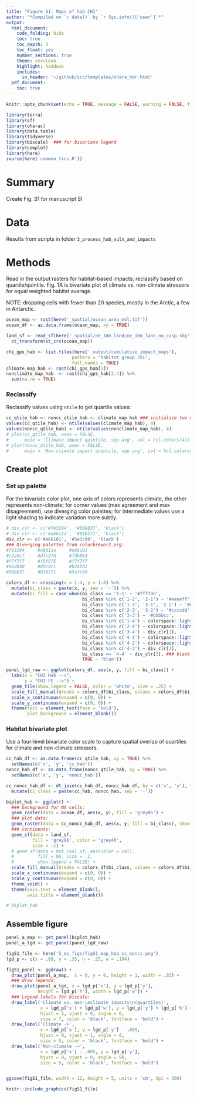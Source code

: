 ```yaml
---
title: "Figure S1: Maps of hab CHI"
author: "*Compiled on `r date()` by `r Sys.info()['user']`*"
output: 
  html_document:
    code_folding: hide
    toc: true
    toc_depth: 3
    toc_float: yes
    number_sections: true
    theme: cerulean
    highlight: haddock
    includes: 
      in_header: '~/github/src/templates/ohara_hdr.html'
  pdf_document:
    toc: true
---
```


``` r

knitr::opts_chunk$set(echo = TRUE, message = FALSE, warning = FALSE, fig.height = 4, fig.width = 7)

library(terra)
library(sf)
library(oharac)
library(data.table)
library(tidyverse)
library(biscale)  ### for bivariate legend
library(cowplot)
library(here)
source(here('common_fxns.R'))

```

# Summary

Create Fig. S1 for manuscript SI

# Data

Results from scripts in folder `3_process_hab_vuln_and_impacts`

# Methods

Read in the output rasters for habitat-based impacts; reclassify based on quartile/quintile.  Fig. 1A is bivariate plot of climate vs. non-climate stressors for equal weighted habitat average.

NOTE: dropping cells with fewer than 20 species, mostly in the Arctic, a few in Antarctic.

```r
ocean_map <- rast(here('_spatial/ocean_area_mol.tif'))
ocean_df <- as.data.frame(ocean_map, xy = TRUE)

land_sf <- read_sf(here('_spatial/ne_10m_land/ne_10m_land_no_casp.shp')) %>%
  st_transform(st_crs(ocean_map))

chi_gps_hab <- list.files(here('_output/cumulative_impact_maps'),
                         pattern = 'habitat_group_chi',
                         full.names = TRUE)
climate_map_hab <- rast(chi_gps_hab[1])
nonclimate_map_hab  <- rast(chi_gps_hab[2:4]) %>%
  sum(na.rm = TRUE)

```

### Reclassify

Reclassify values using `ntile` to get quartile values:
```r
cc_qtile_hab <- noncc_qtile_hab <- climate_map_hab ### initialize two new maps
values(cc_qtile_hab) <- ntile(values(climate_map_hab), 4)
values(noncc_qtile_hab) <- ntile(values(nonclimate_map_hab), 4)
# plot(cc_qtile_hab, axes = FALSE, 
#      main = 'Climate impact quintile, spp avg', col = hcl.colors(4))
# plot(noncc_qtile_hab, axes = FALSE, 
#      main = 'Non-climate impact quintile, spp avg', col = hcl.colors(4))
```

## Create plot

### Set up palette

For the bivariate color plot, one axis of colors represents climate, the other represents non-climate; for corner values (max agreement and max disagreement), use diverging color palettes; for intermediate values use a light shading to indicate variation more subtly.

``` r
# div_clr <- c('#7b3294', '#008837', 'black')
# div_clr <- c('#a6611a', '#018571', 'black')
div_clr <- c('#e66101', '#5e3c99', 'black')
### Diverging palettes from colorbrewer2.org:
#7b3294     #a6611a     #e66101
#c2a5cf     #dfc27d     #fdb863
#f7f7f7     #f5f5f5     #f7f7f7
#a6dba0     #80cdc1     #b2abd2
#008837     #018571     #5e3c99

colors_df <- crossing(x = 1:4, y = 1:4) %>%
  mutate(bi_class = paste(x, y, sep = '-')) %>%
  mutate(bi_fill = case_when(bi_class == '1-1' ~ '#ffffdd',
                             bi_class %in% c('1-2', '2-1') ~ '#eeeeff',
                             bi_class %in% c('1-3', '3-1', '2-2') ~ '#ddddee',
                             bi_class %in% c('2-3', '3-2') ~ '#ccccdd',
                             bi_class %in% c('3-3') ~ '#bbbbcc',
                             bi_class %in% c('1-4') ~ colorspace::lighten(div_clr[1], .4),
                             bi_class %in% c('2-4') ~ colorspace::lighten(div_clr[1], .2),
                             bi_class %in% c('3-4') ~ div_clr[1],
                             bi_class %in% c('4-1') ~ colorspace::lighten(div_clr[2], .4),
                             bi_class %in% c('4-2') ~ colorspace::lighten(div_clr[2], .2),
                             bi_class %in% c('4-3') ~ div_clr[2],
                             bi_class == '4-4' ~ div_clr[3], ### black
                             TRUE ~ 'blue'))

panel_lgd_raw <- ggplot(colors_df, aes(x, y, fill = bi_class)) +
  labs(x = "CHI Hab -->",
       y = "CHI FE -->") +
  geom_tile(show.legend = FALSE, color = 'white', size = .25) +
  scale_fill_manual(breaks = colors_df$bi_class, values = colors_df$bi_fill) +
  scale_x_continuous(expand = c(0, 0)) +
  scale_y_continuous(expand = c(0, 0)) +
  theme(text = element_text(face = 'bold'),
        plot.background = element_blank())
```

### Habitat bivariate plot

Use a four-level bivariate color scale to capture spatial overlap of quartiles for climate and non-climate stressors.

```r
cc_hab_df <- as.data.frame(cc_qtile_hab, xy = TRUE) %>%
  setNames(c('x', 'y', 'cc_hab'))
noncc_hab_df <- as.data.frame(noncc_qtile_hab, xy = TRUE) %>%
  setNames(c('x', 'y', 'noncc_hab'))

cc_noncc_hab_df <- dt_join(cc_hab_df, noncc_hab_df, by = c('x', 'y'), type = 'full') %>%
  mutate(bi_class = paste(cc_hab, noncc_hab, sep = '-'))
```

```r
biplot_hab <- ggplot() +
  ### background for NA cells:
  geom_raster(data = ocean_df, aes(x, y), fill = 'grey85') +
  ### plot data:
  geom_raster(data = cc_noncc_hab_df, aes(x, y, fill = bi_class), show.legend = FALSE) +
  ### continents:
  geom_sf(data = land_sf,
          fill = 'grey96', color = 'grey40', 
          size = .1) +
  # geom_sf(data = hot_cool_sf, aes(color = val), 
  #         fill = NA, size = .1,
  #         show.legend = FALSE) +
  scale_fill_manual(breaks = colors_df$bi_class, values = colors_df$bi_fill) +
  scale_x_continuous(expand = c(0, 0)) +
  scale_y_continuous(expand = c(0, 0)) +
  theme_void() +
  theme(axis.text = element_blank(), 
        axis.title = element_blank())

# biplot_hab
```

## Assemble figure

```r
panel_a_map <- get_panel(biplot_hab)
panel_a_lgd <- get_panel(panel_lgd_raw)
```

``` r
figS1_file <- here('5_ms_figs/figS1_map_hab_cc_noncc.png')
lgd_p <- c(x = .88, y = .35, h = .25, w = .104)

figS1_panel <- ggdraw() +
  draw_plot(panel_a_map,  x = 0, y = 0, height = 1, width = .83) +
  ### draw legends:
  draw_plot(panel_a_lgd, x = lgd_p['x'], y = lgd_p['y'], 
            height = lgd_p['h'], width = lgd_p['w']) +
  ### Legend labels for biscale:
  draw_label('Climate vs. non-\nclimate impacts\n(quartiles)',
             x = lgd_p['x'] + lgd_p['w'], y = lgd_p['y'] + lgd_p['h'] + .03, 
             hjust = 1, vjust = 0, angle = 0,
             size = 7, color = 'black', fontface = 'bold') +
  draw_label('Climate ->',
             x = lgd_p['x'], y = lgd_p['y'] - .005,
             hjust = 0, vjust = 1, angle = 0,
             size = 5, color = 'black', fontface = 'bold') +
  draw_label('Non-climate ->',
             x = lgd_p['x'] - .005, y = lgd_p['y'],
             hjust = 0, vjust = 0, angle = 90,
             size = 5, color = 'black', fontface = 'bold')


ggsave(figS1_file, width = 12, height = 5, units = 'cm', dpi = 300)

knitr::include_graphics(figS1_file)
```

